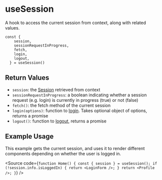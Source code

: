 
<Meta title="Hooks/useSession" />

# useSession

A hook to access the current session from context, along with related values.

```
const {
    session,
    sessionRequestInProgress,
    fetch,
    login,
    logout,
  } = useSession()
```

## Return Values

- `session`: the [Session](https://docs.inrupt.com/developer-tools/api/javascript/solid-client-authn-browser/classes/_session_.session.html) retrieved from context
- `sessionRequestInProgress`: a boolean indicating whether a session request (e.g. login) is currently in progress (true) or not (false)
- `fetch()`: the fetch method of the current session
- `login(options)`: function to [login](https://docs.inrupt.com/developer-tools/api/javascript/solid-client-authn-browser/classes/_session_.session.html#login). Takes optional object of options, returns a promise
- `logout()`: function to [logout](https://docs.inrupt.com/developer-tools/api/javascript/solid-client-authn-browser/classes/_session_.session.html#logout), returns a promise

## Example Usage

This example gets the current session, and uses it to render different components depending on whether the user is logged in.

<Source
  code={`
function Home() {
  const { session } = useSession();
  if (!session.info.isLoggedIn) {
    return <LoginForm />;
  }
  return <Profile />;
}
`}
/>
